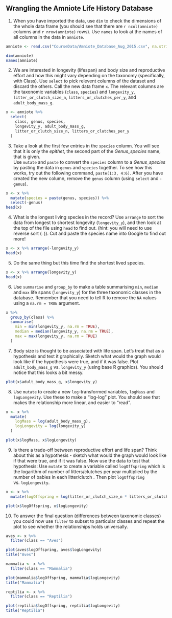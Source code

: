 ## Wrangling the Amniote Life History Database

1. When you have imported the data, use `dim` to check the dimensions of the whole data frame (you should see that there are `r ncol(amniote)` columns and `r nrow(amniote)` rows). Use `names` to look at the names of all columns in the data in `amniote`.

```r
amniote <- read.csv("CourseData/Amniote_Database_Aug_2015.csv", na.strings = "-999")
```

```r
dim(amniote)
names(amniote)
```

2. We are interested in longevity (lifespan) and body size and reproductive effort and how this might vary depending on the taxonomy (specifically, with Class). Use `select` to pick relevent columns of the dataset and discard the others. Call the new data frame `x`. 
The relevant columns are the taxonomic variables (`class`, `species`) and `longevity_y`, `litter_or_clutch_size_n`, `litters_or_clutches_per_y`, and `adult_body_mass_g`.


```r
x <- amniote %>%
  select(
    class, genus, species,
    longevity_y, adult_body_mass_g,
    litter_or_clutch_size_n, litters_or_clutches_per_y
  )
```

3. Take a look at the first few entries in the `species` column. You will see that it is only the *epithet*, the second part of the *Genus_species* name, that is given.  
Use `mutate` and `paste` to convert the `species` column to a *Genus_species* by pasting the data in `genus` and `species` together. To see how this works, try out the following command, `paste(1:3, 4:6)`. After you have created the new column, remove the `genus` column (using `select` and `-genus`).


```r
x <- x %>%
  mutate(species = paste(genus, species)) %>%
  select(-genus)
head(x)
```

4. What is the longest living species in the record? Use `arrange` to sort the data from longest to shortest longevity (`longevity_y`), and then look at the top of the file using `head` to find out. (hint: you will need to use reverse sort (`-`)). Cut and paste the species name into Google to find out more!

```r
x <- x %>% arrange(-longevity_y)
head(x)
```

5. Do the same thing but this time find the shortest lived species.

```r
x <- x %>% arrange(longevity_y)
head(x)
```

6. Use `summarise` and `group_by` to make a table summarising `min`, `median` and `max` life spans (`longevity_y`) for the three taxonomic classes in the database. Remember that you need to tell R to remove the `NA` values using a `na.rm = TRUE` argument.

```r
x %>%
  group_by(class) %>%
  summarise(
    min = min(longevity_y, na.rm = TRUE),
    median = median(longevity_y, na.rm = TRUE),
    max = max(longevity_y, na.rm = TRUE)
  )
```

7. Body size is thought to be associated with life span. Let's treat that as a hypothesis and test it graphically. Sketch what would the graph would look like if the hypothesis were true, and if it was false. Plot `adult_body_mass_g` vs. `longevity_y` (using base R graphics). You should notice that this looks a bit messy.

```r
plot(x$adult_body_mass_g, x$longevity_y)
```

8. Use `mutate` to create a new `log`-transformed variables, `logMass` and `logLongevity`. Use these to make a "log-log" plot. You should see that makes the relationship more linear, and easier to "read".

```r
x <- x %>%
  mutate(
    logMass = log(adult_body_mass_g),
    logLongevity = log(longevity_y)
  )

plot(x$logMass, x$logLongevity)
```

9. Is there a trade-off between reproductive effort and life span? Think about this as a hypothesis - sketch what would the graph would look like if that were true, and if it was false. Now use the data to test that hypothesis: Use `mutate` to create a variable called `logOffspring` which is the logarithm of number of litters/clutches per year multiplied by the number of babies in each litter/clutch . Then plot `logOffspring` vs. `logLongevity`.

```r
x <- x %>%
  mutate(logOffspring = log(litter_or_clutch_size_n * litters_or_clutches_per_y))

plot(x$logOffspring, x$logLongevity)
```

10. To answer the final question (differences between taxonomic classes) you could now use `filter` to subset to particular classes and repeat the plot to see whether the relationships holds universally. 

```r
aves <- x %>%
  filter(class == "Aves")

plot(aves$logOffspring, aves$logLongevity)
title("Aves")
```

```r
mammalia <- x %>%
  filter(class == "Mammalia")

plot(mammalia$logOffspring, mammalia$logLongevity)
title("Mammalia")
```

```r
reptilia <- x %>%
  filter(class == "Reptilia")

plot(reptilia$logOffspring, reptilia$logLongevity)
title("Reptilia")
```
